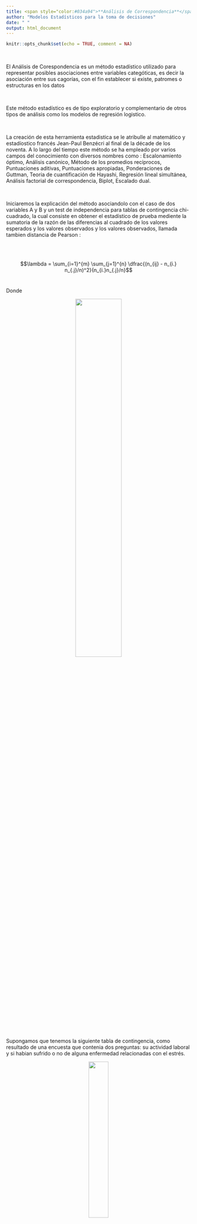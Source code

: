 ```yaml
---
title: <span style="color:#034a94">**Análisis de Correspondencia**</span>
author: "Modelos Estadísticos para la toma de decisiones"
date: " "
output: html_document
---
```


```r
knitr::opts_chunk$set(echo = TRUE, comment = NA)
```

</br>

El Análisis de Corespondencia es un método estadístico utilizado para representar posibles asociaciones entre  variables categóticas, es decir la asociación entre sus cagorías, con el fin establecer si existe, patromes o estructuras en los datos 

</br>

Este método estadístico es de tipo exploratorio y complementario de otros tipos de análisis como los modelos de regresión logistico.

</br>

La creación de esta herramienta estadistica se le atribulle al matemático y estadíostico francés  Jean-Paul Benzécri al final de la décade de los noventa. A lo largo del tiempo este método se ha empleado por varios campos del conocimiento con diversos nombres como : Escalonamiento óptimo, Análisis canónico, Método de los promedios recíprocos, Puntuaciones aditivas, Puntuaciones apropiadas, Ponderaciones de Guttman, Teoria de cuantificación de Hayashi, Regresión lineal simultánea, Análisis factorial de correspondencia, Biplot, Escalado dual.

</br>

Iniciaremos la explicación del método asociandolo con el caso de dos variables A y B y un test de independencia para tablas de contingencia chi-cuadrado, la cual consiste en obtener el estadístico de prueba mediente la sumatoria de  la razón de las diferencias al cuadrado de los valores esperados y los valores observados y los valores observados, llamada tambien distancia de Pearson  :

</br></br>

$$\lambda = \sum_{i=1}^{m} \sum_{j=1}^{n} \dfrac{(n_{ij} - n_{i.} n_{.j}/n)^2}{n_{i.}n_{.j}/n}$$
</br>

Donde 

<center>
![](img/tablaab.png){width=50%}
</center>

</br></br>


Supongamos que tenemos la siguiente tabla de contingencia, como resultado de una  encuesta que contenia dos preguntas: su actividad laboral y si habian sufrido o no de alguna enfermedad relacionadas con el estrés. 



<center>
![](img/tabla2.png){width=33%}
</center>

Con esta información podremos obtener una metrica que nos permita agrupar las profesiones conformando grupos semejantes


<center>
![](img/tabla3.png){width=35%}
</center>

</br></br>

<center>

![](img/pocisiones.png){width=100%}
</center>

</br></br>

La representación gráfica de estos valores permite visualizar que podrían existir tres grupos en cuanto a enfermedades relacionadas con el estrés :

* Empleado público, empreado estatal y ama de casa
* Docente
* Empleado bancario

</br></br>

## **Análisis de correspondencia simple**

</br>

Ahora utilicemos la metrica $\lambda$ de Pearson para identificar si existe asociacion entre las variables $A$ y $B$. Para ello se parte de una tabla cruzada o de doble entrada donde se visializan las frecuencias conjuntas para todas las combinaciones posibles entre las categorias de ambas variables.

</br></br>

<center>

![](img/tablaAB.png){width=50%}
</center>

```r
library(tidyr)
m <- c(50,9,41,4,315,40,147,11,24,6,14,1,4012,459,1539,124) %>%
      matrix(., ncol=4) 
colnames(m) <- c( "b1", "b2", "b3", "b4")
rownames(m) <- c( "a1", "a2", "a3", "a4")
m
```

Mediante la prueba chi.cuadrado se obtienen dos matrices con las que posteriormente se construiran las coordenadas que serán representadas en un plano cartesiano para permitir ver la cercania o no entre las categorias de ambas variables


```r
chisq.test(m)
```

Los resultados de la prueba indican que las variables **A** y **B** no son independientes y que por tanto existen relaciones entre sus categorias. 


Iniciaremos visualizando la matriz de valores observados 

```r
chisq.test(m)$observed
```


Y la matriz de valores esperados. Estos valores corresponde a los valores esperados en caso de que se cumpla la hipotesis nula que afirma que las dos variables son independientes haciendo que se cumpla que :


$$n_{11} = \dfrac{n_{.1} \times n_{1.} }{n} = \dfrac{4401 \times 104}{6796} = 67.34903$$


```r
chisq.test(m)$expected
```

A partir de los valores observados y los valores esperados se calcula la matriz de discrepancias 

$$ d_{11} = \dfrac{(50-67.349029)^2}{67.349029} = 4.469089$$


```r
Obs <- chisq.test(m)$observed
Esp <- chisq.test(m)$expected
Discrepancias <- (Obs-Esp)^2/Esp
Discrepancias
```

<br/>

La suma total de los valores de la matriz de discrepacias constituye el valor del estadisco chi-cuadrado ($\lambda = 21.359$)


```r
sum(Discrepancias)
```


<br/>

Ahora fijaremos como propósito determinar las **coordenadas** para cada una de las clases de las dos variables (a1,a2,a3,a4,b1,b2,b3 y b4) a partir de la matriz de discrepancias que llamaremos **C**. Para ello se debe realizar la factorización de la matriz **C** como .


$$C = U \hspace{.2cm} D \hspace{.2cm} V^{t}$$


```r
C <- Discrepancias
U <- eigen(C%*%t(C))$vectors
U
```


```r
V <- eigen(t(C) %*% C)$vectors
V
```


```r
a <- sqrt(eigen(C%*%t(C))$values)
a
```


```r
D <- diag(a)
D
```



```r
-U%*%D%*%t(V)
C
```

```r
udvt=svd(Discrepancias)
U <-udvt$u
D <-udvt$d
V <-udvt$v
```

```r
U
```

```r
D
```

```r
V
```

```r
coord_filas <- U %*% sqrt(D)
coord_filas
```


```r
coord_columnas <- t(V) %*% sqrt(D)
coord_columnas
```

Finalmente se representa los resultados obtenidos en un plano cartesiano donde se pueden visualizar las relaciones entre las categorias de las dos variables
